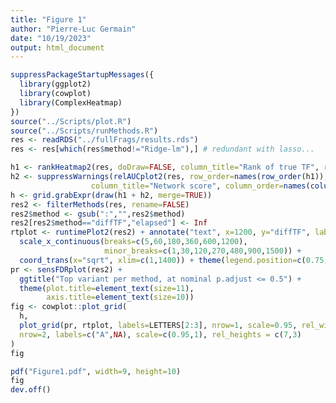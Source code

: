 ```yaml
---
title: "Figure 1"
author: "Pierre-Luc Germain"
date: "10/19/2023"
output: html_document
---
```


```r
suppressPackageStartupMessages({
  library(ggplot2)
  library(cowplot)
  library(ComplexHeatmap)
})
source("../Scripts/plot.R")
source("../Scripts/runMethods.R")
res <- readRDS("../fullFrags/results.rds")
res <- res[which(res$method!="Ridge-lm"),] # redundant with lasso...
```

```r
h1 <- rankHeatmap2(res, doDraw=FALSE, column_title="Rank of true TF", row_names_gp=gpar(fontsize=10))
h2 <- suppressWarnings(relAUCplot2(res, row_order=names(row_order(h1)), doDraw=FALSE,
                  column_title="Network score", column_order=names(column_order(h1))))
h <- grid.grabExpr(draw(h1 + h2, merge=TRUE))
res2 <- filterMethods(res, rename=FALSE)
res2$method <- gsub(":","",res2$method)
res2[res2$method=="diffTF","elapsed"] <- Inf
rtplot <- runtimePlot2(res2) + annotate("text", x=1200, y="diffTF", label=">>days") +
  scale_x_continuous(breaks=c(5,60,180,360,600,1200),
                     minor_breaks=c(1,30,120,270,480,900,1500)) +
  coord_trans(x="sqrt", xlim=c(1,1400)) + theme(legend.position=c(0.75,0.2))
pr <- sensFDRplot(res2) + 
  ggtitle("Top variant per method, at nominal p.adjust <= 0.5") +
  theme(plot.title=element_text(size=11),
        axis.title=element_text(size=10))
fig <- cowplot::plot_grid(
  h,
  plot_grid(pr, rtplot, labels=LETTERS[2:3], nrow=1, scale=0.95, rel_widths=c(4,3.5)),
  nrow=2, labels=c("A",NA), scale=c(0.95,1), rel_heights = c(7,3)
)
fig
```

```r
pdf("Figure1.pdf", width=9, height=10)
fig
dev.off()
```

